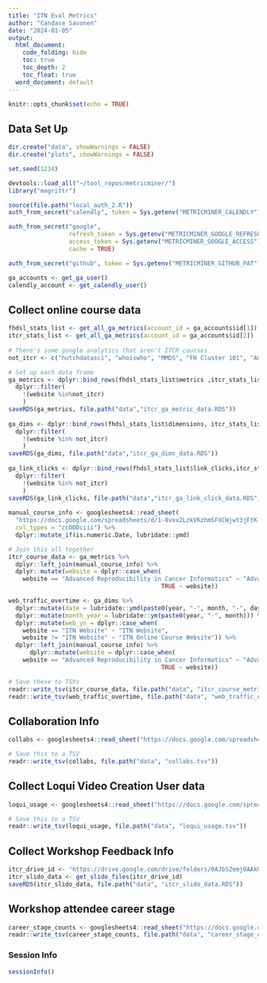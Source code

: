 ```yaml
---
title: "ITN Eval Metrics"
author: "Candace Savonen"
date: "2024-01-05"
output:
  html_document:
    code_folding: hide
    toc: true
    toc_depth: 2
    toc_float: true
  word_document: default
---
```


```r
knitr::opts_chunk$set(echo = TRUE)
```

## Data Set Up

```r
dir.create("data", showWarnings = FALSE)
dir.create("plots", showWarnings = FALSE)

set.seed(1234)

devtools::load_all("~/tool_repos/metricminer/")
library("magrittr")

source(file.path("local_auth_2.R"))
auth_from_secret("calendly", token = Sys.getenv("METRICMINER_CALENDLY"))

auth_from_secret("google",
                 refresh_token = Sys.getenv("METRICMINER_GOOGLE_REFRESH"),
                 access_token = Sys.getenv("METRICMINER_GOOGLE_ACCESS"),
                 cache = TRUE)

auth_from_secret("github", token = Sys.getenv("METRICMINER_GITHUB_PAT"))

ga_accounts <- get_ga_user()
calendly_account <- get_calendly_user()
```

## Collect online course data

```r

fhdsl_stats_list <- get_all_ga_metrics(account_id = ga_accounts$id[1])
itcr_stats_list <- get_all_ga_metrics(account_id = ga_accounts$id[2])
  
# There's some google analytics that aren't ITCR courses
not_itcr <- c("hutchdatasci", "whoiswho", "MMDS", "FH Cluster 101", "AnVIL_Researcher_Journey")

# Set up each data frame 
ga_metrics <- dplyr::bind_rows(fhdsl_stats_list$metrics ,itcr_stats_list$metrics) %>%
  dplyr::filter(
    !(website %in%not_itcr)
    )
saveRDS(ga_metrics, file.path("data","itcr_ga_metric_data.RDS"))
  
ga_dims <- dplyr::bind_rows(fhdsl_stats_list$dimensions, itcr_stats_list$dimensions) %>%
  dplyr::filter(
    !(website %in% not_itcr)
    )
saveRDS(ga_dims, file.path("data","itcr_ga_dims_data.RDS"))
  
ga_link_clicks <- dplyr::bind_rows(fhdsl_stats_list$link_clicks,itcr_stats_list$link_clicks) %>%
  dplyr::filter(
    !(website %in% not_itcr)
    )
saveRDS(ga_link_clicks, file.path("data","itcr_ga_link_click_data.RDS"))
  
manual_course_info <- googlesheets4::read_sheet(
  "https://docs.google.com/spreadsheets/d/1-8vox2LzkVKzhmSFXCWjwt3jFtK-wHibRAq2fqbxEyo/edit#gid=1550012125", sheet = "Course_data", 
  col_types = "ccDDDciii") %>% 
  dplyr::mutate_if(is.numeric.Date, lubridate::ymd)

# Join this all together
itcr_course_data <- ga_metrics %>% 
  dplyr::left_join(manual_course_info) %>% 
  dplyr::mutate(website = dplyr::case_when(
    website == "Advanced Reproducibility in Cancer Informatics" ~ "Advanced Reproducibility",
                                           TRUE ~ website))

web_traffic_overtime <- ga_dims %>% 
  dplyr::mutate(date = lubridate::ymd(paste0(year, "-", month, "-", day))) %>% 
  dplyr::mutate(month_year = lubridate::ym(paste0(year, "-", month))) %>% 
  dplyr::mutate(web_yn = dplyr::case_when(
    website == "ITN Website" ~ "ITN Website", 
    website != "ITN Website" ~ "ITN Online Course Website")) %>% 
  dplyr::left_join(manual_course_info) %>%
      dplyr::mutate(website = dplyr::case_when(
    website == "Advanced Reproducibility in Cancer Informatics" ~ "Advanced Reproducibility",
                                           TRUE ~ website))

# Save these to TSVs
readr::write_tsv(itcr_course_data, file.path("data", "itcr_course_metrics.tsv"))
readr::write_tsv(web_traffic_overtime, file.path("data", "web_traffic_overtime.tsv"))
```

## Collaboration Info

```r
collabs <- googlesheets4::read_sheet("https://docs.google.com/spreadsheets/d/1-8vox2LzkVKzhmSFXCWjwt3jFtK-wHibRAq2fqbxEyo/edit#gid=0")

# Save this to a TSV
readr::write_tsv(collabs, file.path("data", "collabs.tsv"))

```

## Collect Loqui Video Creation User data

```r
loqui_usage <- googlesheets4::read_sheet("https://docs.google.com/spreadsheets/d/1G_HTU-bv2k5txExP8EH3ScUfGqtW1P3syThD84Z-g9k/edit#gid=0")

# Save this to a TSV
readr::write_tsv(loqui_usage, file.path("data", "loqui_usage.tsv"))

```

## Collect Workshop Feedback Info

```r
itcr_drive_id <- "https://drive.google.com/drive/folders/0AJb5Zemj0AAkUk9PVA"
itcr_slido_data <- get_slido_files(itcr_drive_id)
saveRDS(itcr_slido_data, file.path("data", "itcr_slido_data.RDS"))
```

## Workshop attendee career stage

```r
career_stage_counts <- googlesheets4::read_sheet("https://docs.google.com/spreadsheets/d/1-8vox2LzkVKzhmSFXCWjwt3jFtK-wHibRAq2fqbxEyo/edit#gid=8290691", range = "Workshop attendee type")
readr::write_tsv(career_stage_counts, file.path("data", "career_stage_counts.tsv"))
```

### Session Info 

```r
sessionInfo()
```
